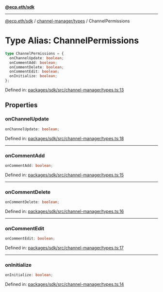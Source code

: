 [**@ecp.eth/sdk**](../../../index.mdx)

***

[@ecp.eth/sdk](/sdk-reference/index.mdx) / [channel-manager/types](/sdk-reference/channel-manager/types/index.mdx) / ChannelPermissions

# Type Alias: ChannelPermissions

```ts
type ChannelPermissions = {
  onChannelUpdate: boolean;
  onCommentAdd: boolean;
  onCommentDelete: boolean;
  onCommentEdit: boolean;
  onInitialize: boolean;
};
```

Defined in: [packages/sdk/src/channel-manager/types.ts:13](https://github.com/ecp-eth/comments-monorepo/blob/main/packages/sdk/src/channel-manager/types.ts#L13)

## Properties

### onChannelUpdate

```ts
onChannelUpdate: boolean;
```

Defined in: [packages/sdk/src/channel-manager/types.ts:18](https://github.com/ecp-eth/comments-monorepo/blob/main/packages/sdk/src/channel-manager/types.ts#L18)

***

### onCommentAdd

```ts
onCommentAdd: boolean;
```

Defined in: [packages/sdk/src/channel-manager/types.ts:15](https://github.com/ecp-eth/comments-monorepo/blob/main/packages/sdk/src/channel-manager/types.ts#L15)

***

### onCommentDelete

```ts
onCommentDelete: boolean;
```

Defined in: [packages/sdk/src/channel-manager/types.ts:16](https://github.com/ecp-eth/comments-monorepo/blob/main/packages/sdk/src/channel-manager/types.ts#L16)

***

### onCommentEdit

```ts
onCommentEdit: boolean;
```

Defined in: [packages/sdk/src/channel-manager/types.ts:17](https://github.com/ecp-eth/comments-monorepo/blob/main/packages/sdk/src/channel-manager/types.ts#L17)

***

### onInitialize

```ts
onInitialize: boolean;
```

Defined in: [packages/sdk/src/channel-manager/types.ts:14](https://github.com/ecp-eth/comments-monorepo/blob/main/packages/sdk/src/channel-manager/types.ts#L14)

